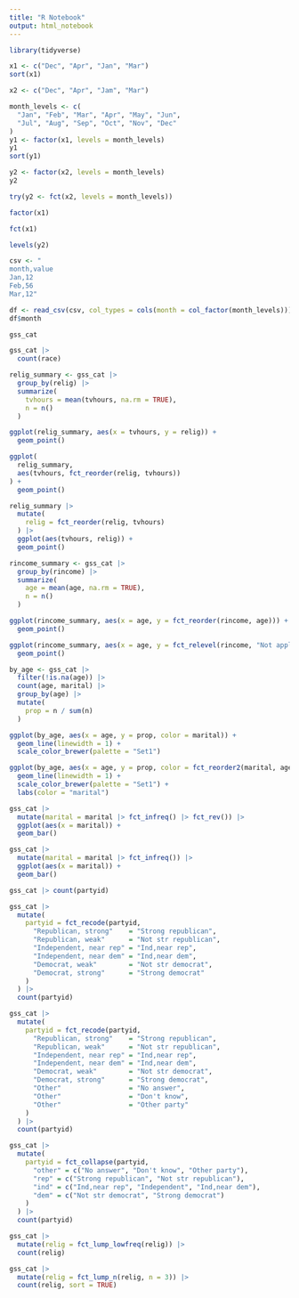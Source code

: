 ```yaml
---
title: "R Notebook"
output: html_notebook
---
```


```r
library(tidyverse)
```

```r
x1 <- c("Dec", "Apr", "Jan", "Mar")
sort(x1)
```

```r
x2 <- c("Dec", "Apr", "Jam", "Mar")
```

```r
month_levels <- c(
  "Jan", "Feb", "Mar", "Apr", "May", "Jun",
  "Jul", "Aug", "Sep", "Oct", "Nov", "Dec"
)
y1 <- factor(x1, levels = month_levels)
y1
sort(y1)
```

```r
y2 <- factor(x2, levels = month_levels)
y2
```

```r
try(y2 <- fct(x2, levels = month_levels))
```

```r
factor(x1)
```

```r
fct(x1)
```

```r
levels(y2)
```

```r
csv <- "
month,value
Jan,12
Feb,56
Mar,12"

df <- read_csv(csv, col_types = cols(month = col_factor(month_levels)))
df$month
```

```r
gss_cat
```

```r
gss_cat |>
  count(race)
```

```r
relig_summary <- gss_cat |>
  group_by(relig) |>
  summarize(
    tvhours = mean(tvhours, na.rm = TRUE),
    n = n()
  )

ggplot(relig_summary, aes(x = tvhours, y = relig)) +
  geom_point()
```

```r
ggplot(
  relig_summary,
  aes(tvhours, fct_reorder(relig, tvhours))
) +
  geom_point()
```

```r
relig_summary |>
  mutate(
    relig = fct_reorder(relig, tvhours)
  ) |>
  ggplot(aes(tvhours, relig)) +
  geom_point()
```

```r
rincome_summary <- gss_cat |>
  group_by(rincome) |>
  summarize(
    age = mean(age, na.rm = TRUE),
    n = n()
  )

ggplot(rincome_summary, aes(x = age, y = fct_reorder(rincome, age))) +
  geom_point()
```

```r
ggplot(rincome_summary, aes(x = age, y = fct_relevel(rincome, "Not applicable"))) +
  geom_point()
```

```r
by_age <- gss_cat |>
  filter(!is.na(age)) |>
  count(age, marital) |>
  group_by(age) |>
  mutate(
    prop = n / sum(n)
  )

ggplot(by_age, aes(x = age, y = prop, color = marital)) +
  geom_line(linewidth = 1) +
  scale_color_brewer(palette = "Set1")
```

```r
ggplot(by_age, aes(x = age, y = prop, color = fct_reorder2(marital, age, prop))) +
  geom_line(linewidth = 1) +
  scale_color_brewer(palette = "Set1") +
  labs(color = "marital")
```

```r
gss_cat |>
  mutate(marital = marital |> fct_infreq() |> fct_rev()) |>
  ggplot(aes(x = marital)) +
  geom_bar()
```

```r
gss_cat |>
  mutate(marital = marital |> fct_infreq()) |>
  ggplot(aes(x = marital)) +
  geom_bar()
```

```r
gss_cat |> count(partyid)
```

```r
gss_cat |>
  mutate(
    partyid = fct_recode(partyid,
      "Republican, strong"    = "Strong republican",
      "Republican, weak"      = "Not str republican",
      "Independent, near rep" = "Ind,near rep",
      "Independent, near dem" = "Ind,near dem",
      "Democrat, weak"        = "Not str democrat",
      "Democrat, strong"      = "Strong democrat"
    )
  ) |>
  count(partyid)
```

```r
gss_cat |>
  mutate(
    partyid = fct_recode(partyid,
      "Republican, strong"    = "Strong republican",
      "Republican, weak"      = "Not str republican",
      "Independent, near rep" = "Ind,near rep",
      "Independent, near dem" = "Ind,near dem",
      "Democrat, weak"        = "Not str democrat",
      "Democrat, strong"      = "Strong democrat",
      "Other"                 = "No answer",
      "Other"                 = "Don't know",
      "Other"                 = "Other party"
    )
  ) |>
  count(partyid)
```

```r
gss_cat |>
  mutate(
    partyid = fct_collapse(partyid,
      "other" = c("No answer", "Don't know", "Other party"),
      "rep" = c("Strong republican", "Not str republican"),
      "ind" = c("Ind,near rep", "Independent", "Ind,near dem"),
      "dem" = c("Not str democrat", "Strong democrat")
    )
  ) |>
  count(partyid)
```

```r
gss_cat |>
  mutate(relig = fct_lump_lowfreq(relig)) |>
  count(relig)
```

```r
gss_cat |>
  mutate(relig = fct_lump_n(relig, n = 3)) |>
  count(relig, sort = TRUE)
```
